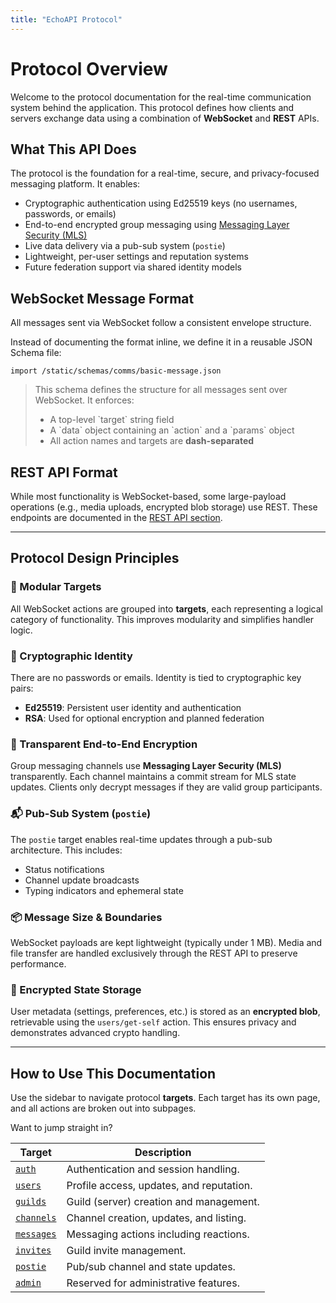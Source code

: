 ```yaml
---
title: "EchoAPI Protocol"
---
```

# Protocol Overview

Welcome to the protocol documentation for the real-time communication system behind the application. This protocol defines how clients and servers exchange data using a combination of **WebSocket** and **REST** APIs.

## What This API Does

The protocol is the foundation for a real-time, secure, and privacy-focused messaging platform. It enables:

- Cryptographic authentication using Ed25519 keys (no usernames, passwords, or emails)
- End-to-end encrypted group messaging using [Messaging Layer Security (MLS)](https://datatracker.ietf.org/doc/html/rfc9420)
- Live data delivery via a pub-sub system (`postie`)
- Lightweight, per-user settings and reputation systems
- Future federation support via shared identity models

## WebSocket Message Format

All messages sent via WebSocket follow a consistent envelope structure.

Instead of documenting the format inline, we define it in a reusable JSON Schema file:

```import /static/schemas/comms/basic-message.json```

> This schema defines the structure for all messages sent over WebSocket. It enforces:
> - A top-level \`target\` string field
> - A \`data\` object containing an \`action\` and a \`params\` object
> - All action names and targets are **dash-separated**

## REST API Format

While most functionality is WebSocket-based, some large-payload operations (e.g., media uploads, encrypted blob storage) use REST. These endpoints are documented in the [REST API section](/rest/index).

---

## Protocol Design Principles

### 🧭 Modular Targets

All WebSocket actions are grouped into **targets**, each representing a logical category of functionality. This improves modularity and simplifies handler logic.

### 🔐 Cryptographic Identity

There are no passwords or emails. Identity is tied to cryptographic key pairs:

- **Ed25519**: Persistent user identity and authentication
- **RSA**: Used for optional encryption and planned federation

### 🧪 Transparent End-to-End Encryption

Group messaging channels use **Messaging Layer Security (MLS)** transparently. Each channel maintains a commit stream for MLS state updates. Clients only decrypt messages if they are valid group participants.

### 📬 Pub-Sub System (`postie`)

The `postie` target enables real-time updates through a pub-sub architecture. This includes:

- Status notifications
- Channel update broadcasts
- Typing indicators and ephemeral state

### 📦 Message Size & Boundaries

WebSocket payloads are kept lightweight (typically under 1 MB). Media and file transfer are handled exclusively through the REST API to preserve performance.

### 🔐 Encrypted State Storage

User metadata (settings, preferences, etc.) is stored as an **encrypted blob**, retrievable using the `users/get-self` action. This ensures privacy and demonstrates advanced crypto handling.

---

## How to Use This Documentation

Use the sidebar to navigate protocol **targets**. Each target has its own page, and all actions are broken out into subpages.

Want to jump straight in?

| Target                           | Description                              |
|----------------------------------|------------------------------------------|
| [`auth`](/protocol/auth/index)   | Authentication and session handling.     |
| [`users`](/protocol/users)       | Profile access, updates, and reputation. |
| [`guilds`](/protocol/guilds)     | Guild (server) creation and management.  |
| [`channels`](/protocol/channels) | Channel creation, updates, and listing.  |
| [`messages`](/protocol/messages) | Messaging actions including reactions.   |
| [`invites`](/protocol/invites)   | Guild invite management.                 |
| [`postie`](/protocol/postie)     | Pub/sub channel and state updates.       |
| [`admin`](/protocol/admin)       | Reserved for administrative features.    |


